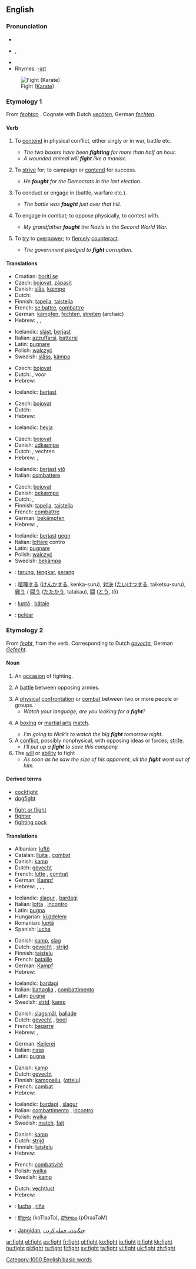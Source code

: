 ==English==

{{rank|per|result|formed|763|fight|agree|sit|considerable}}

===Pronunciation===
*{{IPA|/faɪt/}}
*{{AHD|fīt}}, {{SAMPA|/faIt/}}
*{{audio|en-us-fight.ogg|Audio (US)}}
*Rhymes: [[Rhymes:English:-aɪt|-aɪt]]

[[Image:Fight.gif|thumb|Fight ([[Karate]])]]
===Etymology 1===
From {{OE.}} ''[[feohtan]]'' {{proto|West-Germanic|fextanan}}. Cognate with Dutch ''[[vechten]]'', German ''[[fechten]]''.

====Verb====
{{en-verb|fights|fighting|fought|'''[[fought]]''' ''or (archaic)'' '''[[foughten]]'''}}

# {{intransitive}} To [[contend]] in physical conflict, either singly or in war, battle etc.
#* ''The two boxers have been '''fighting''' for more than half an hour.''
#* ''A wounded animal will '''fight''' like a maniac.''
# {{intransitive}} To [[strive]] for; to campaign or [[contend]] for success.
#* ''He '''fought''' for the Democrats in the last election.''
# {{transitive}} To conduct or engage in (battle, warfare etc.).
#* ''The battle was '''fought''' just over that hill.''
# {{transitive}} To engage in combat; to oppose physically, to contest with.
#* ''My grandfather '''fought''' the Nazis in the Second World War.''
# {{transitive}} To [[try]] to [[overpower]]; to [[fiercely]] [[counteract]].
#* ''The government pledged to '''fight''' corruption.''

====Translations====
{{trans-top|to be involved in physical confrontation}}
*Croatian: [[boriti se]]
*Czech: [[bojovat]], [[zápasit]]
*Danish: [[slås]], [[kæmpe]]
*Dutch: {{t|nl|vechten}}
*Finnish: [[tapella]], [[taistella]]
*French: [[se battre]], [[combattre]]
*German: [[kämpfen]], [[fechten]], [[streiten]] (archaic)
*Hebrew: {{he-translation|לריב|larív}}, {{he-translation|להיאבק|lehe`avék}}, {{he-translation|להילחם|lehilakhém}}
{{trans-mid}}
*Icelandic: [[slást]], [[berjast]]
*Italian: [[azzuffarsi]], [[battersi]]
*Latin: [[pugnare]]
*Polish: [[walczyć]]
*Swedish: [[slåss]], [[kämpa]]
{{trans-bottom}}

{{trans-top|to strive for}}
*Czech: [[bojovat]]
*Dutch: {{t|nl|opkomen}} {{t|nl|voor}}, {{t|nl|ijveren}} voor
*Hebrew: {{he-translation|להיאבק|lehe`avék}}
{{trans-mid}}
*Icelandic: [[berjast]]
{{trans-bottom}}

{{trans-top|to conduct or engage in}}
*Czech: [[bojovat]]
*Dutch: {{t|nl|uitvechten}}
*Hebrew: {{he-translation|להילחם|lehilakhém}}
{{trans-mid}}
*Icelandic: [[heyja]]
{{trans-bottom}}

{{trans-top|to engage in combat}}
*Czech: [[bojovat]]
*Danish: [[udkæmpe]]
*Dutch: {{t|nl|vechten}} {{t|nl|tegen}}, vechten {{t|nl|met}}
*Hebrew: {{he-translation|להיאבק|lehe`avék}}, {{he-translation|להילחם|lehilakhém}}
{{trans-mid}}
*Icelandic: [[berjast]] [[við]]
*Italian: [[combattere]]
{{trans-bottom}}

{{trans-top|to counteract}}
*Czech: [[bojovat]]
*Danish: [[bekæmpe]]
*Dutch: {{t|nl|bevechten}}, {{t|nl|bekampen}}
*Finnish: [[tapella]], [[taistella]]
*French: [[combattre]]
*German: [[bekämpfen]]
*Hebrew: {{he-translation|להיאבק|lehe`avék}}, {{he-translation|להילחם|lehilakhém}}
{{trans-mid}}
*Icelandic: [[berjast]] [[gegn]]
*Italian: [[lottare]] contro
*Latin: [[pugnare]]
*Polish: [[walczyć]]
*Swedish: [[bekämpa]]
{{trans-bottom}}

{{checktrans}}
{{trans-top|Translations to be checked}}
*{{ttbc|Indonesian}}: [[tarung]], [[tengkar]], [[serang]]
*{{ttbc|Japanese}}: [[喧嘩する]] ([[けんかする]], kenka-suru), [[対決]] ([[たいけつする]], taiketsu-suru), [[戦う]] / [[闘う]] ([[たたかう]], tatakau), [[闘]] ([[とう]], tô)
*{{ttbc|Romanian}}: [[luptă]] {{f}}, [[bătaie]] {{f}}
*{{ttbc|Spanish}}: [[pelear]]
{{trans-bottom}}

===Etymology 2===
From {{OE.}} ''[[feoht]]'', from the verb.  Corresponding to Dutch ''[[gevecht]]'', German ''[[Gefecht]]''.

====Noun====
{{en-noun}}
{{WikiSaurus-link|fight}}

# An [[occasion]] of fighting.
# {{archaic}} A [[battle]] between opposing armies.
# A [[physical]] [[confrontation]] or [[combat]] between two or more people or groups.
#* ''Watch your language, are you looking for a '''fight'''?''
# {{cattag|Sports}} A [[boxing]] or [[martial arts]] [[match]].
#* ''I'm going to Nick’s to watch the big '''fight''' tomorrow night.''
# A [[conflict]], possibly nonphysical, with opposing ideas or forces; [[strife]].
#* ''I'll put up a '''fight''' to save this company.''
# The [[will]] or [[ability]] to fight
#* ''As soon as he saw the size of his opponent, all the '''fight''' went out of him.''

====Derived terms====
{{top2}}
*[[cockfight]]
*[[dogfight]]
{{mid2}}
*[[fight or flight]]
*[[fighter]]
*[[fighting cock]]
{{bottom2}}

====Translations====
{{trans-top|occasion of fighting}}
*Albanian: [[luftë]] {{f}}
*Catalan: [[lluita]] {{f}}, [[combat]] {{m}}
*Danish: [[kamp]]
*Dutch: [[gevecht]] {{n}}
*French: [[lutte]] {{f}}, [[combat]] {{m}}
*German: [[Kampf]] {{m}}
*Hebrew: {{he-translation|קרב|kráv}} {{m}}, {{he-translation|לחימה|lekhimá}} {{f}}, {{he-translation|ריב|rív}} {{m}}, {{he-translation|מאבק|ma`avák}} {{m}}
{{trans-mid}}
*Icelandic: [[slagur]] {{m}}, [[bardagi]] {{m}}
*Italian: [[lotta]] {{f}}, [[incontro]] {{m}}
*Latin: [[pugna]]
*Hungarian: [[küzdelem]]
*Romanian: [[luptă]] {{f}}
*Spanish: [[lucha]] {{f}}
{{trans-bottom}}

{{trans-top|battle}}
*Danish: [[kamp]], [[slag]]
*Dutch: [[gevecht]] {{n}}, [[strijd]] {{m}}
*Finnish: [[taistelu]]
*French: [[bataille]] {{f}}
*German: [[Kampf]] {{m}}
*Hebrew: {{he-translation|קרב|kráv}} {{m}}
{{trans-mid}}
*Icelandic: [[bardagi]] {{m}}
*Italian: [[battaglia]] {{f}}, [[combattimento]] {{m}}
*Latin: [[pugna]]
*Swedish: [[strid]], [[kamp]]
{{trans-bottom}}

{{trans-top|physical confrontation}}
*Danish: [[slagsmål]], [[ballade]]
*Dutch: [[gevecht]] {{n}}, [[boel]] {{m}} {{colloquial}} {{Flemish}}
*French: [[bagarre]] {{f}}
*Hebrew: {{he-translation|ריב|rív}} {{m}}, {{he-translation|מאבק|ma`avák}} {{m}}
{{trans-mid}}
*German: [[Keilerei]] {{f}}
*Italian: [[rissa]] {{f}}
*Latin: [[pugna]]
{{trans-bottom}}

{{trans-top|martial arts match}}
*Danish: [[kamp]] 
*Dutch: [[gevecht]] {{n}}
*Finnish: [[kamppailu]], ([[ottelu]])
*French: [[combat]] {{m}}
*Hebrew: {{he-translation|קרב|kráv}} {{m}}
{{trans-mid}}
*Icelandic: [[bardagi]] {{m}}, [[slagur]] {{m}}
*Italian: [[combattimento]] {{m}}, [[incontro]] {{m}}
*Polish: [[walka]] {{f}}
*Swedish: [[match]], [[fajt]]
{{trans-bottom}}

{{trans-top|conflict of will, strife}}
*Danish: [[kamp]]
*Dutch: [[strijd]] {{m}}
*Finnish: [[taistelu]]
*Hebrew: {{he-translation|מאבק|ma`avák}} {{m}}
{{trans-mid}}
*French: [[combativité]] {{f}}
*Polish: [[walka]] {{f}}
*Swedish: [[kamp]]
{{trans-bottom}}

{{trans-top|will or ability to fight}}
*Dutch: [[vechtlust]] {{m}}
*Hebrew: {{he-translation|רוח קרב|rú`akh kráv}} {{f}}
{{trans-mid}}
{{trans-bottom}}

{{checktrans}}
{{trans-top|Translations to be checked}}
*{{ttbc|Spanish}}: [[lucha]] {{f}}, [[riña]]
*{{ttbc|Telugu}}: [[కొట్లాట]] (koTlaaTa), [[పోరాటం]] (pOraaTaM)
*{{ttbc|Persian}}: [[Jangidan]], [[جنگیدن، حمله کردن]]
{{trans-bottom}}

[[Category:1000 English basic words]]

[[ar:fight]]
[[el:fight]]
[[es:fight]]
[[fr:fight]]
[[gl:fight]]
[[ko:fight]]
[[io:fight]]
[[it:fight]]
[[kk:fight]]
[[hu:fight]]
[[pl:fight]]
[[ru:fight]]
[[fi:fight]]
[[sv:fight]]
[[ta:fight]]
[[vi:fight]]
[[uk:fight]]
[[zh:fight]]